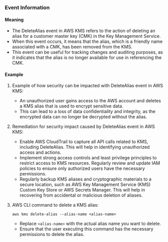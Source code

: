 
### Event Information

#### Meaning

- The DeleteAlias event in AWS KMS refers to the action of deleting an alias for a customer master key (CMK) in the Key Management Service.
- When this event occurs, it means that the alias, which is a friendly name associated with a CMK, has been removed from the KMS.
- This event can be useful for tracking changes and auditing purposes, as it indicates that the alias is no longer available for use in referencing the CMK.

#### Example

1. Example of how security can be impacted with DeleteAlias event in AWS KMS:
   - An unauthorized user gains access to the AWS account and deletes a KMS alias that is used to encrypt sensitive data.
   - This can lead to a loss of data confidentiality and integrity, as the encrypted data can no longer be decrypted without the alias.

2. Remediation for security impact caused by DeleteAlias event in AWS KMS:
   - Enable AWS CloudTrail to capture all API calls related to KMS, including DeleteAlias. This will help in identifying unauthorized access and actions.
   - Implement strong access controls and least privilege principles to restrict access to KMS resources. Regularly review and update IAM policies to ensure only authorized users have the necessary permissions.
   - Regularly backup KMS aliases and cryptographic materials to a secure location, such as AWS Key Management Service (KMS) Custom Key Store or AWS Secrets Manager. This will help in recovering from accidental or malicious deletion of aliases.

3. AWS CLI command to delete a KMS alias:
   ```
   aws kms delete-alias --alias-name <alias-name>
   ```
   - Replace `<alias-name>` with the actual alias name you want to delete.
   - Ensure that the user executing this command has the necessary permissions to delete the alias.

